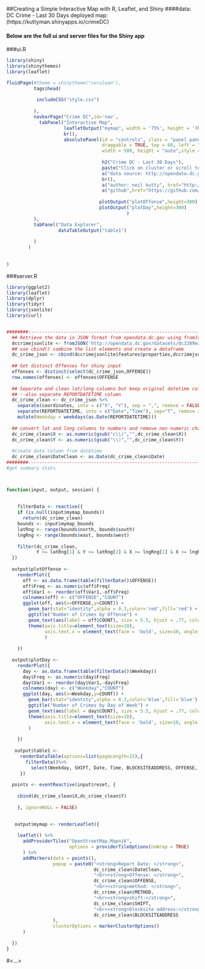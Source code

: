 
##Creating a Simple Interactive Map with R, Leaflet, and Shiny
####data: DC Crime - Last 30 Days
deployed map: (https://kuttyman.shinyapps.io/crimeDC)


#### Below are the full ui and server files for the Shiny app

###ui.R 
```r
library(shiny)
library(shinythemes)
library(leaflet)

fluidPage(#theme = shinytheme("cerulean"),
          tags$head(
           
           includeCSS("style.css")
           
          ),
          navbarPage("Crime DC",id='nav',
            tabPanel("Interactive Map",
                     leafletOutput("mymap", width = '75%', height = '700px'),
                     br(),
                     absolutePanel(id = "controls", class = "panel panel-default", fixed = TRUE,
                                   draggable = TRUE, top = 60, left = "auto", right = 20, bottom = "auto",
                                   width = 500, height = "auto",style = "opacity: .75",
                                            
                                   h2("Crime DC - Last 30 Days"),
                                   paste("Click on cluster or scroll to zoom-in, Click an individual marker for additional detail popup."),
                                   a("data source: http://opendata.dc.gov/datasets",href="http://opendata.dc.gov/datasets"),
                                   br(),
                                   a("author: neil kutty", href="http:/twitter.com/neilkutty"),
                                   a("github",href="https://github.com/sampsonsimpson/DC_Crime_Data"),
                                     
                                  plotOutput("plotOffense",height=300),
                                  plotOutput("plotDay",height=300)
                                            )
          ),
          tabPanel("Data Explorer",
                   dataTableOutput("table1")
                   
          )
        )
            
  
)

```

###server.R
```r

library(ggplot2)
library(leaflet)
library(dplyr)
library(tidyr)
library(jsonlite)
library(curl)


########---------------------------------------------------------------------#>>>
  ## Retrieve the data in JSON format from opendata.dc.gov using fromJson()
  dccrimejsonlite <- fromJSON('http://opendata.dc.gov/datasets/dc3289eab3d2400ea49c154863312434_8.geojson')
  ## use cbind() combine the list elements and create a dataframe
  dc_crime_json <- cbind(dccrimejsonlite$features$properties,dccrimejsonlite$features$geometry)
  
  ## Get distinct Offenses for shiny input
  offenses <- distinct(select(dc_crime_json,OFFENSE))
  row.names(offenses) <- offenses$OFFENSE
  
  ## Seperate and clean lat/long columns but keep original datetime column
  ## --also separate REPORTDATETIME column
  dc_crime_clean <- dc_crime_json %>% 
    separate(coordinates, into = c("X", "Y"), sep = ",", remove = FALSE)%>%
    separate(REPORTDATETIME, into = c("Date","Time"), sep="T", remove = FALSE)%>%
    mutate(Weekday = weekdays(as.Date(REPORTDATETIME)))
  
  ## convert lat and long columns to numbers and remove non numeric characters
  dc_crime_clean$X <- as.numeric(gsub("c\\(","",dc_crime_clean$X))
  dc_crime_clean$Y <- as.numeric(gsub("\\)","",dc_crime_clean$Y))
  
  #Create date column from datetime
  dc_crime_clean$DateClean <- as.Date(dc_crime_clean$Date)
########---------------------------------------------------------------------#>>>
#get summary stats



function(input, output, session) {
  
  
    filterData <- reactive({
    if (is.null(input$mymap_bounds))
      return(dc_crime_clean)
    bounds <- input$mymap_bounds
    latRng <- range(bounds$north, bounds$south)
    lngRng <- range(bounds$east, bounds$west)
    
    filter(dc_crime_clean,
           Y >= latRng[1] & Y <= latRng[2] & X >= lngRng[1] & X <= lngRng[2])
  })
  
  output$plotOffense <-  
    renderPlot({
      off <- as.data.frame(table(filterData()$OFFENSE))
      off$Freq <- as.numeric(off$Freq)
      off$Var1 <- reorder(off$Var1,-off$Freq)
      colnames(off) <- c("OFFENSE","COUNT")
      ggplot(off, aes(x=OFFENSE,y=COUNT)) +
        geom_bar(stat="identity",alpha = 0.3,color='red',fill='red') +
        ggtitle("Number of Crimes by Offense") +
        geom_text(aes(label = off$COUNT), size = 5.5, hjust = .77, color = "black")+
        theme(axis.title=element_text(size=10),
              axis.text.x = element_text(face = 'bold', size=10, angle = 45, hjust = 1)
              )
      
    })
  
  output$plotDay <-  
    renderPlot({
      day <- as.data.frame(table(filterData()$Weekday))
      day$Freq <- as.numeric(day$Freq)
      day$Var1 <- reorder(day$Var1,-day$Freq)
      colnames(day) <- c("Weekday","COUNT")
      ggplot(day, aes(x=Weekday,y=COUNT)) +
        geom_bar(stat="identity",alpha = 0.3,color='blue',fill='blue') +
        ggtitle("Number of Crimes by Day of Week") +
        geom_text(aes(label = day$COUNT), size = 5.5, hjust = .77, color = "black")+
        theme(axis.title=element_text(size=10),
              axis.text.x = element_text(face = 'bold', size=10, angle = 45, hjust = 1)
        )
      
    })
  
   output$table1 <- 
     renderDataTable(options=list(pageLength=15),{
       filterData()%>%
         select(Weekday, SHIFT, Date, Time, BLOCKSITEADDRESS, OFFENSE, METHOD, OBJECTID)
     })
  
  points <- eventReactive(input$reset, {
    
    cbind(dc_crime_clean$X,dc_crime_clean$Y)
    
    }, ignoreNULL = FALSE)
  

   output$mymap <- renderLeaflet({
    
    leaflet() %>%
      addProviderTiles("OpenStreetMap.Mapnik",
                       options = providerTileOptions(noWrap = TRUE)
      ) %>%
      addMarkers(data = points(),
                 popup = paste0("<strong>Report Date: </strong>",
                                dc_crime_clean$DateClean,
                                "<br><strong>Offense: </strong>", 
                                dc_crime_clean$OFFENSE, 
                                "<br><strong>method: </strong>", 
                                dc_crime_clean$METHOD,
                                "<br><strong>shift:</strong>",
                                dc_crime_clean$SHIFT,
                                "<br><strong>blocksite address:</strong><br>",
                                dc_crime_clean$BLOCKSITEADDRESS
                 ),
                 clusterOptions = markerClusterOptions()
      ) 
    
  })
}
```

#<...>